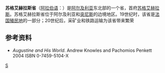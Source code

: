 {{Infobox Algerian Province 
 |capital                =苏格艾赫拉斯
 |name                   =  苏格艾赫拉斯省<br />{{lang|ar|ولاية سوق أهرا|}}
 |area                   = 4,360
 |arank                   =  
 |oos                  =   1 E9 m²
 |image                    =Algeria-Souk Ahras.png
 |pop                    =367,455
 |prank                  =
 |den                    = 
 |creation               = 
 |districts              = 
 |municipalities         = 26
 |dial                   = 37
 |code                   =41
|}}
'''苏格艾赫拉斯省'''（[[阿拉伯语|阿拉伯语]]：'''{{lang|ar|ولاية سوق أهرا|}}'''）是[[阿尔及利亚|阿尔及利亚]]东北部的一个省，首府[[苏格艾赫拉斯|苏格艾赫拉斯]]。苏格艾赫拉斯省位于阿尔及利亚和[[突尼斯|突尼斯]]的边境地区。19世纪时，该省是[[法兰西殖民帝国|法国殖民地]]的一部分；20世纪后，采矿业和铁路运输为该省带来繁荣

==参考资料==
* ''Augustine and His World''. Andrew Knowles and Pachomios Penkett 2004 ISBN 0-7459-5104-X

{{coord|display=title}}
{{Algeria-geo-stub}}
{{阿尔及利亚省份}}

[[Category:阿尔及利亚省份|S]]